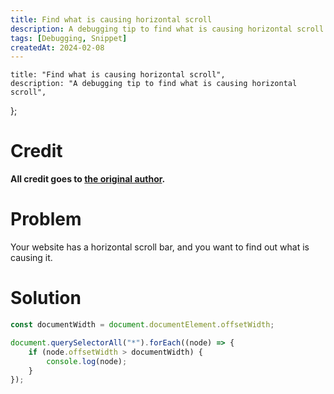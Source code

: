 ```yaml
---
title: Find what is causing horizontal scroll
description: A debugging tip to find what is causing horizontal scroll
tags: [Debugging, Snippet]
createdAt: 2024-02-08
---
```


	title: "Find what is causing horizontal scroll",
	description: "A debugging tip to find what is causing horizontal scroll",
};

# Credit

**All credit goes to [the original author](https://pham.codes/blog/quickly-find-what-is-causing-horizontal-scrolling).**

# Problem

Your website has a horizontal scroll bar, and you want to find out what is causing it.

# Solution

```typescript
const documentWidth = document.documentElement.offsetWidth;

document.querySelectorAll("*").forEach((node) => {
	if (node.offsetWidth > documentWidth) {
		console.log(node);
	}
});
```
